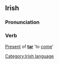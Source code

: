 ==Irish==
===Pronunciation===
{{IPA|[t&#690;ig&#690;]}}

===Verb===
[[Present]] of '''[[tar#Irish|tar]]''' 'to [[come]]'

[[Category:Irish language]]